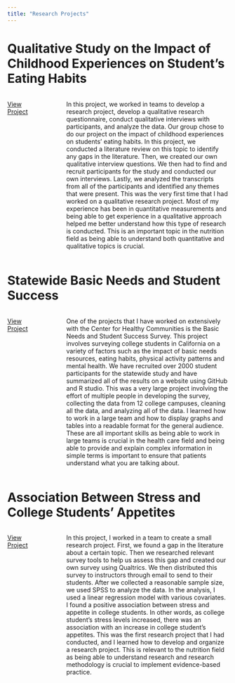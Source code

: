 ```yaml
---
title: "Research Projects"
---
```





# Qualitative Study on the Impact of Childhood Experiences on Student’s Eating Habits

::: columns
::: {.column width="15%"}

[View Project](Qualitative Study on the Impact of Childhood Experiences on Student’s Eating Habits.pdf)


:::

::: {.column width="5%"}

:::

::: {.column width="80%"}

In this project, we worked in teams to develop a research project, develop a qualitative research questionnaire, conduct qualitative interviews with participants, and analyze the data. Our group chose to do our project on the impact of childhood experiences on students’ eating habits. In this project, we conducted a literature review on this topic to identify any gaps in the literature. Then, we created our own qualitative interview questions. We then had to find and recruit participants for the study and conducted our own interviews. Lastly, we analyzed the transcripts from all of the participants and identified any themes that were present. This was the very first time that I had worked on a qualitative research project. Most of my experience has been in quantitative measurements and being able to get experience in a qualitative approach helped me better understand how this type of research is conducted. This is an important topic in the nutrition field as being able to understand both quantitative and qualitative topics is crucial. 

:::
:::




# Statewide Basic Needs and Student Success
::: columns
::: {.column width="15%"}

[View Project](https://chicocalfresh.github.io/BNS3_Statewide_Summary/)

:::

::: {.column width="5%"}

:::

::: {.column width="80%"}

One of the projects that I have worked on extensively with the Center for Healthy Communities is the Basic Needs and Student Success Survey. This project involves surveying college students in California on a variety of factors such as the impact of basic needs resources, eating habits, physical activity patterns and mental health. We have recruited over 2000 student participants for the statewide study and have summarized all of the results on a website using GitHub and R studio. This was a very large project involving the effort of multiple people in developing the survey, collecting the data from 12 college campuses, cleaning all the data, and analyzing all of the data. I learned how to work in a large team and how to display graphs and tables into a readable format for the general audience. These are all important skills as being able to work in large teams is crucial in the health care field and being able to provide and explain complex information in simple terms is important to ensure that patients understand what you are talking about.

:::
:::



# Association Between Stress and College Students' Appetites

::: columns
::: {.column width="15%"}

[View Project](Association Between Stress and College Students' Appetites.pdf)
:::

::: {.column width="5%"}

:::

::: {.column width="80%"}

In this project, I worked in a team to create a small research project. First, we found a gap in the literature about a certain topic. Then we researched relevant survey tools to help us assess this gap and created our own survey using Qualtrics. We then distributed this survey to instructors through email to send to their students. After we collected a reasonable sample size, we used SPSS to analyze the data. In the analysis, I used a linear regression model with various covariates. I found a positive association between stress and appetite in college students. In other words, as college student’s stress levels increased, there was an association with an increase in college student’s appetites. This was the first research project that I had conducted, and I learned how to develop and organize a research project. This is relevant to the nutrition field as being able to understand research and research methodology is crucial to implement evidence-based practice. 

:::
:::






